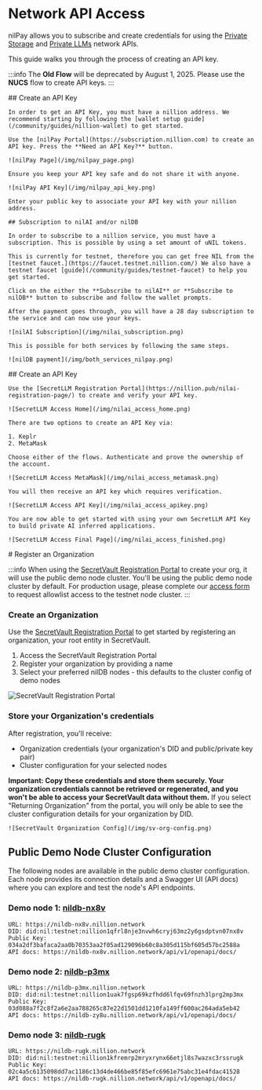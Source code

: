 
# Network API Access

nilPay allows you to subscribe and create credentials for using the [Private Storage](/build/private-storage/overview) and [Private LLMs](/build/private-llms/overview) network APIs.

This guide walks you through the process of creating an API key.

:::info
The **Old Flow** will be deprecated by August 1, 2025. Please use the **NUCS** flow to create API keys.
:::

<Tabs>
  <TabItem value='nucs-flow' label='NUCS'>
    ## Create an API Key

    In order to get an API Key, you must have a nillion address. We recommend starting by following the [wallet setup guide](/community/guides/nillion-wallet) to get started.

    Use the [nilPay Portal](https://subscription.nillion.com) to create an API key. Press the **Need an API Key?** button.

    ![nilPay Page](/img/nilpay_page.png)

    Ensure you keep your API key safe and do not share it with anyone.

    ![nilPay API Key](/img/nilpay_api_key.png)

    Enter your public key to associate your API key with your nillion address.

    ## Subscription to nilAI and/or nilDB

    In order to subscribe to a nillion service, you must have a subscription. This is possible by using a set amount of uNIL tokens.

    This is currently for testnet, therefore you can get free NIL from the [testnet faucet.](https://faucet.testnet.nillion.com/) We also have a testnet faucet [guide](/community/guides/testnet-faucet) to help you get started.

    Click on the either the **Subscribe to nilAI** or **Subscribe to nilDB** button to subscribe and follow the wallet prompts.

    After the payment goes through, you will have a 28 day subscription to the service and can now use your keys.

    ![nilAI Subscription](/img/nilai_subscription.png)

    This is possible for both services by following the same steps.

    ![nilDB payment](/img/both_services_nilpay.png)

  </TabItem>
  <TabItem value='old-flow-llm' label='Old Flow (SecretLLM)'>
    ## Create an API Key

    Use the [SecretLLM Registration Portal](https://nillion.pub/nilai-registration-page/) to create and verify your API key.

    ![SecretLLM Access Home](/img/nilai_access_home.png)

    There are two options to create an API Key via:

    1. Keplr
    2. MetaMask

    Choose either of the flows. Authenticate and prove the ownership of the account.

    ![SecretLLM Access MetaMask](/img/nilai_access_metamask.png)

    You will then receive an API key which requires verification.

    ![SecretLLM Access API Key](/img/nilai_access_apikey.png)

    You are now able to get started with using your own SecretLLM API Key to build private AI inferred applications.

    ![SecretLLM Access Final Page](/img/nilai_access_finished.png)

  </TabItem>
    <TabItem value='old-flow-vault' label='Old Flow (SecretVault)'>
      # Register an Organization

:::info
When using the [SecretVault Registration Portal](https://sv-sda-registration.replit.app/) to create your org, it will use the public demo node cluster. You'll be using the public demo node cluster by default. For production usage, please complete our [access form](https://forms.gle/Um3xLwMKyKPyAP9i6) to request allowlist access to the testnet node cluster.
:::

### Create an Organization

Use the [SecretVault Registration Portal](https://sv-sda-registration.replit.app/) to get started by registering an organization, your root entity in SecretVault.

1. Access the SecretVault Registration Portal
2. Register your organization by providing a name
3. Select your preferred nilDB nodes - this defaults to the cluster config of demo nodes

![SecretVault Registration Portal](/img/sv-org-portal.png)

### Store your Organization's credentials

After registration, you'll receive:

- Organization credentials (your organization's DID and public/private key pair)
- Cluster configuration for your selected nodes

**Important: Copy these credentials and store them securely. Your organization credentials cannot be retrieved or regenerated, and you won't be able to access your SecretVault data without them.** If you select "Returning Organization" from the portal, you will only be able to see the cluster configuration details for your organization by DID.

    ![SecretVault Organization Config](/img/sv-org-config.png)

## Public Demo Node Cluster Configuration

The following nodes are available in the public demo cluster configuration. Each node provides its connection details and a Swagger UI (API docs) where you can explore and test the node's API endpoints.

### Demo node 1: [nildb-nx8v](https://nildb-nx8v.nillion.network/api/v1/openapi/docs/)

```
URL: https://nildb-nx8v.nillion.network
DID: did:nil:testnet:nillion1qfrl8nje3nvwh6cryj63mz2y6gsdptvn07nx8v
Public Key: 034a2df3bafaca2aa0b70353aa2f05ad129096b60c8a305d115bf605d57bc2588a
API docs: https://nildb-nx8v.nillion.network/api/v1/openapi/docs/
```

### Demo node 2: [nildb-p3mx](https://nildb-p3mx.nillion.network/api/v1/openapi/docs/)

```
URL: https://nildb-p3mx.nillion.network
DID: did:nil:testnet:nillion1uak7fgsp69kzfhdd6lfqv69fnzh3lprg2mp3mx
Public Key: 03d088a7f2c8f2a6e2aa788265c87e22d1501dd1210fa149ff600ac264ada5eb42
API docs: https://nildb-zy8u.nillion.network/api/v1/openapi/docs/
```

### Demo node 3: [nildb-rugk](https://nildb-rugk.nillion.network/api/v1/openapi/docs/)

```
URL: https://nildb-rugk.nillion.network
DID: did:nil:testnet:nillion1kfremrp2mryxrynx66etjl8s7wazxc3rssrugk
Public Key: 02c4a5c6135098dd7ac1186c13d4de466be85f85efc6961e75abc31e4fdac41528
API docs: https://nildb-rugk.nillion.network/api/v1/openapi/docs/
```

  </TabItem>
</Tabs>
